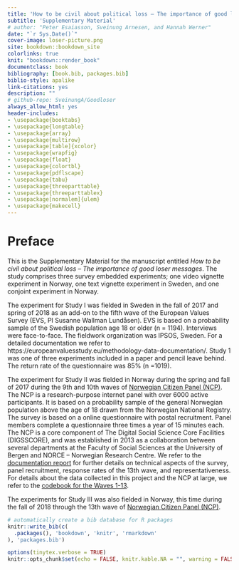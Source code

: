 ```yaml
--- 
title: 'How to be civil about political loss – The importance of good loser messages '
subtitle: 'Supplementary Material'
# author: "Peter Esaiasson, Sveinung Arnesen, and Hannah Werner"
date: "`r Sys.Date()`"
cover-image: loser-picture.png
site: bookdown::bookdown_site
colorlinks: true
knit: "bookdown::render_book"
documentclass: book
bibliography: [book.bib, packages.bib]
biblio-style: apalike
link-citations: yes
description: ""
# github-repo: SveinungA/Goodloser
always_allow_html: yes
header-includes:
- \usepackage{booktabs}
- \usepackage{longtable}
- \usepackage{array}
- \usepackage{multirow}
- \usepackage[table]{xcolor}
- \usepackage{wrapfig}
- \usepackage{float}
- \usepackage{colortbl}
- \usepackage{pdflscape}
- \usepackage{tabu}
- \usepackage{threeparttable}
- \usepackage{threeparttablex}
- \usepackage[normalem]{ulem}
- \usepackage{makecell}
---
```


# Preface

This is the Supplementary Material for the manuscript entitled *How to be civil about political loss 
– The importance of good loser messages*. 
<!-- by [Peter Esaiasson](https://www.gu.se/omuniversitetet/personal/?userId=xesape), [Hannah Werner](http://www.uva.nl/profiel/w/e/h.i.werner/h.i.werner.html), and [Sveinung Arnesen](http://frosty-bose-c7f82c.netlify.com/).  -->
The study comprises three survey embedded experiments; one video vignette experiment in Norway, one text vignette experiment in Sweden, and one conjoint experiment in Norway. 

The experiment for Study I was fielded in Sweden in the fall of 2017 and spring of 2018 as an add-on to the fifth wave of the European Values Survey (EVS, PI Susanne Wallman Lundåsen). EVS is based on a probability sample of the Swedish population age 18 or older (n = 1194). Interviews were face-to-face. The fieldwork organization was IPSOS, Sweden. For a detailed documentation we refer to https://europeanvaluesstudy.eu/methodology-data-documentation/. Study 1 was one of three experiments included in a paper and pencil leave behind. The return rate of the questionnaire was 85% (n =1019).

The experiment for Study II was fielded in Norway during the spring and fall of 2017 during the 9th and 10th waves of [Norwegian Citizen Panel (NCP)](https://www.uib.no/medborger). The NCP is a research-purpose internet panel with over 6000 active participants. It is based on a probability sample of the general Norwegian population above the age of 18 drawn from the Norwegian National Registry. The survey is based on a online questionnaire with postal recruitment. Panel members complete a questionnaire three times a year of 15 minutes each. The NCP is a core component of The Digital Social Science Core Facilities (DIGSSCORE), and  was established in 2013 as a collaboration between several departments at the Faculty of Social Sciences at the University of Bergen and NORCE -- Norwegian Research Centre. We refer to the [documentation report](Data/ncp-wave13-documentation.pdf) for further details on technical aspects of the survey, panel recruitment, response rates of the 13th wave, and representativeness. For details about the data collected in this project and the NCP at large, we refer to the [codebook for the Waves 1-13](Data/ncp-wave13-codebook.pdf).

The experiments for Study III was also fielded in Norway, this time during the fall of 2018 through the 13th wave of [Norwegian Citizen Panel (NCP)](https://www.uib.no/medborger). 
<!-- The study has been presented at the Barcelona-Gothenburg-Bergen workshop on Experiments in Political Science in 2018, and at the 2019 Conference of the Midwestern Political Science Association in Chicago, USA. -->

```r
# automatically create a bib database for R packages
knitr::write_bib(c(
  .packages(), 'bookdown', 'knitr', 'rmarkdown'
), 'packages.bib')

options(tinytex.verbose = TRUE)
knitr::opts_chunk$set(echo = FALSE, knitr.kable.NA = "", warning = FALSE, message = FALSE)
```
